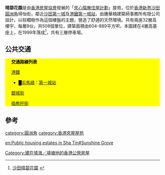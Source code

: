 {{HKPublicHousing |
| authority = HKHS
| photo = 晴碧花園.jpg
| phototitle = 晴碧花園
| district = 沙田區
| type = 夾心階層住屋計劃
| year = 1999
| blocknumber = 2
| rentalflats = 508
| flatsize = 604 - 889
| household = 
| auth = 
| website =
| fac = 健身室
}}
'''晴碧花園'''是由[[香港房屋協會|香港房屋協會]]發展的「[[夾心階層住屋計劃|夾心階層住屋計劃]]」屋苑，位於[[香港|香港]][[新界|新界]][[沙田_(香港)|沙田]][[圓洲角|圓洲角]]得怡街，鄰近[[沙田第一城|沙田第一城]]及[[港鐵|港鐵]][[第一城站|第一城站]]，由鍾華楠建築師事務所有限公司設計，以棕櫚樹作為這個樓盤的主題，營造了舒適的天然環境。共有兩座32層高樓宇，每層8伙，共508個單位，建築面積由604-889平方呎，本園建在4層高基座上，在1999年落成<ref>[http://www.valuers.hk/blog/property-valuation-land-premium/32 沙田晴碧花園] {{webarchive|url=https://web.archive.org/web/20100106135026/http://www.valuers.hk/blog/property-valuation-land-premium/32 |date=2010-01-06 }}</ref>，共有三層停車場。

==公共交通==
<div class="NavFrame collapsed" style="color: black; background-color: #FFFF00; margin: 0 auto; padding: 0 10px; text-align: left;"><div class="NavHead" style="background-color: #FFFF00; margin: 0 auto; padding: 0 10px; font-weight:normal;">'''交通路線列表'''</div><div class="NavContent" style="background-color: #FFFF00; margin: 0 auto; padding: 0 10px;">
;[[港鐵|港鐵]]
*<font color="{{屯馬綫色彩}}">█</font>[[屯馬綫|屯馬綫]]：[[第一城站|第一城站]]

;[[銀城街|銀城街]]
{{九龍新界巴士簡單列表|61R|84M|281A}}
{{過海隧道巴士簡單列表|88R|182|682B|682C|982C|N182}}
{{新界專線小巴簡單列表|65S}}

;[[插桅杆街|插桅杆街]]
{{九龍新界巴士簡單列表|49X|82C|82X|84M|85A|86|89X|240X|281A|N283}}
{{過海隧道巴士簡單列表|182|N182}}
{{大嶼山巴士簡單列表|A41}}
{{新界專線小巴簡單列表|808}}
{{新界居民巴士簡單列表|NR927|NR933}}
</div></div>

== 參考 ==
{{reflist}} 

{{hk-buil-stub}}

[[category:圓洲角|category:圓洲角]]
[[category:香港夾屋屋苑|category:香港夾屋屋苑]]
[[Category:建在填海／填塘地的香港公營房屋|Category:建在填海／填塘地的香港公營房屋]]

[[en:Public_housing_estates_in_Sha_Tin#Sunshine_Grove|en:Public housing estates in Sha Tin#Sunshine Grove]]